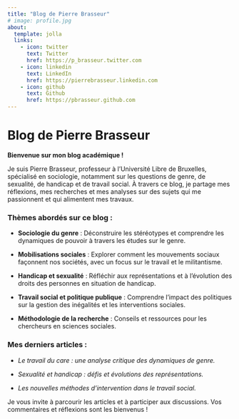 ```yaml
---
title: "Blog de Pierre Brasseur"
# image: profile.jpg
about:
  template: jolla
  links:
    - icon: twitter
      text: Twitter
      href: https://p_brasseur.twitter.com
    - icon: linkedin
      text: LinkedIn
      href: https://pierrebrasseur.linkedin.com
    - icon: github
      text: Github
      href: https://pbrasseur.github.com
---
```


# Blog de Pierre Brasseur

**Bienvenue sur mon blog académique !**

Je suis Pierre Brasseur, professeur à l'Université Libre de Bruxelles,
spécialisé en sociologie, notamment sur les questions de genre, de
sexualité, de handicap et de travail social. À travers ce blog, je
partage mes réflexions, mes recherches et mes analyses sur des sujets
qui me passionnent et qui alimentent mes travaux.

### Thèmes abordés sur ce blog :

-   **Sociologie du genre** : Déconstruire les stéréotypes et comprendre
    les dynamiques de pouvoir à travers les études sur le genre.

-   **Mobilisations sociales** : Explorer comment les mouvements sociaux
    façonnent nos sociétés, avec un focus sur le travail et le
    militantisme.

-   **Handicap et sexualité** : Réfléchir aux représentations et à
    l'évolution des droits des personnes en situation de handicap.

-   **Travail social et politique publique** : Comprendre l'impact des
    politiques sur la gestion des inégalités et les interventions
    sociales.

-   **Méthodologie de la recherche** : Conseils et ressources pour les
    chercheurs en sciences sociales.

### Mes derniers articles :

-   *Le travail du care : une analyse critique des dynamiques de genre.*

-   *Sexualité et handicap : défis et évolutions des représentations.*

-   *Les nouvelles méthodes d'intervention dans le travail social.*

Je vous invite à parcourir les articles et à participer aux discussions.
Vos commentaires et réflexions sont les bienvenus !
